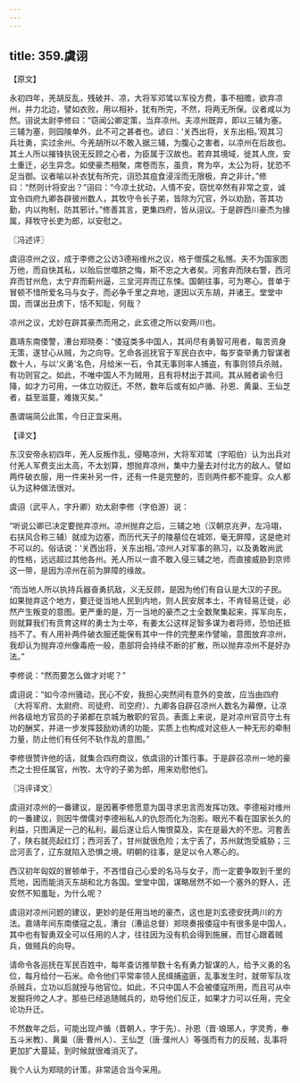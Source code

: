 ```yaml
---
---
---
```

title: 359.虞诩
---



【原文】

永初四年，羌胡反乱，残破并、凉，大将军邓骘以军役方费，事不相赡，欲弃凉州，并力北边，譬如衣败，用以相补，犹有所完，不然，将两无所保。议者咸以为然。诩说太尉李修曰：“窃闻公卿定策，当弃凉州。夫凉州既弃，即以三辅为塞。三辅为塞，则园陵单外，此不可之甚者也。谚曰：‘关西出将，关东出相。’观其习兵壮勇，实过余州。今羌胡所以不敢入据三辅，为腹心之害者，以凉州在后故也。其土人所以摧锋执锐无反顾之心者，为臣属于汉故也。若弃其境域，徙其人庶，安土重迁，必生异念。如使豪杰相聚，席卷而东，虽贲，育为卒，太公为将，犹恐不足当御。议者喻以补衣犹有所完，诩恐其疽食浸淫而无限极，弃之非计。”修曰：“然则计将安出？”诩曰：“今凉土扰动，人情不安，窃忧卒然有非常之变，诚宜令四府九卿各辟彼州数人，其牧守令长子弟，皆除为冗官，外以劝励，答其功勤，内以拘制，防其邪计。”修善其言，更集四府，皆从诩议。于是辟西川豪杰为掾属，拜牧守长吏为郎，以安慰之。

〖冯述评〗

虞诩凉州之议，成于李修之公访3德裕维州之议，格于僧孺之私憾。夫不为国家图万他，而自快其私，以贻后世噬脐之悔，斯不忠之大者矣。河套弃而陕右警，西河弃而甘州危，太宁弃而蓟州逼，三坌河弃而辽东悚。国朝往事，可为寒心。昔单于冒顿不惜所爱名马与女子，而必争千里之弃地，遂因以灭东胡，并诸王。堂堂中国，而谋出丑虏下，恬不知耻，何哉？

凉州之议，尤妙在辟其豪杰而用之，此玄德之所以安两川也。

嘉靖东南倭警，漕台郑晓奏：“倭寇类多中国人，其间尽有勇智可用者，每苦资身无策，遂甘心从贼，为之向导。乞命各巡抚官于军民白衣中，每岁查举勇力智谋者数十人，与以‘义勇’名色，月给米一石，令其无事则率人捕盗，有事则领兵杀贼，有功则官之。如此，不唯中国人不为贼用，且有将材出于其间。其从贼者谕令归降，如才力可用，一体立功叙迁。不然，数年后或有如卢循、孙恩、黄巢、王仙芝者，益至滋蔓，难拨灭矣。”

愚谓端简公此策，今日正宜采用。

【译文】

东汉安帝永初四年，羌人反叛作乱，侵略凉州，大将军邓骘（字昭伯）认为出兵对付羌人军费支出太高，不太划算，想抛弃凉州，集中力量去对付北方的敌人。譬如两件破衣服，用一件来补另一件，还有一件是完整的，否则两件都不能穿。众人都认为这种做法很对。

虞诩（武平人，字升卿）劝太尉李修（字伯游）说：

“听说公卿已决定要抛弃凉州。凉州抛弃之后，三辅之地（汉朝京兆尹，左冯翊，右扶风合称三辅）就成为边塞，而历代天子的陵墓位在城郊，毫无屏障，这是绝对不可以的。俗话说：‘关西出将，关东出相。’凉州人对军事的熟习，以及勇敢尚武的性格，远远超过其他各州。羌人所以一直不敢入侵三辅之地，而直接威胁到京师这一带，是因为凉州在前为屏障的缘故。

“而当地人所以执持兵器奋勇抗敌，义无反顾，是因为他们有自认是大汉的子民。如果抛弃这个地方，要迁徙当地人民到内地，则人民安居本土，不肯轻易迁徙，必然产生叛变的意图。更严重的是，万一当地的豪杰之士全数聚集起来，挥军向东，则就算我们有贲育这样的勇士为士卒，有姜太公这样足智多谋为者将师，恐怕还抵挡不了。有人用补两件破衣服还能保有其中一件的完整来作譬喻，意图放弃凉州，我却认为抛弃凉州像毒疮一般，患部将会持续不断的扩散，所以抛弃凉州不是好办法。”

李修说：“然而要怎么做才对呢？”

虞诩说：“如今凉州骚动，民心不安，我担心突然间有意外的变故，应当由四府（大将军府、太尉府、司徒府、司空府）、九卿各自辟召凉州人数名为幕僚，让凉州各级地方官员的子弟都在京城为散职的官员。表面上来说，是对凉州官员守土有功的酬奖，并进一步发挥鼓励劝诱的功能，实质上也构成对这些人一种无形的牵制力量，防止他们有任何不轨作乱的意图。”

李修很赞许他的话，就集合四府商议，依虞诩的计策行事。于是辟召凉州一地的豪杰之士担任属官，州牧、太守的子弟为郎，用来劝慰他们。

〖冯评译文〗

虞诩对凉州的一番建议，是因著李修愿意为国寻求忠言而发挥功效。李德裕对维州的一番建议，则因牛僧儒对李德裕私人的仇怨而化为泡影。眼光不看在国家长久的利益，只图满足一己的私利，最后遂让后人悔恨莫及，实在是最大的不忠。河套丢了，陕右就亮起红灯；西河丢了，甘州就很危险；太宁丢了，苏州就饱受威胁；三岔河丢了，辽东就陷入恐惧之境。明朝的往事，是足以令人寒心的。

西汉初年匈奴的冒顿单于，不吝惜自己心爱的名马与女子，而一定要争取到千里的荒地，因而能消灭东胡和北方各国。堂堂中国，谋略居然不如一个塞外的野人，还安然不知羞耻，为什么呢？

虞诩对凉州问题的建议，更妙的是任用当地的豪杰，这也是刘玄德安抚两川的方法。嘉靖年间东南倭寇之乱，漕台（漕运总督）郑晓奏报倭寇中有很多是中国人，其中也有智勇双全可以任用的人才，往往因为没有机会得到施展，而甘心跟着贼兵，做贼兵的向导。

请命令各巡抚在军民百姓中，每年查访推举数十名有勇力智谋的人，给予义勇的名位，每月给付一石米。命令他们平常率领人民缉捕盗匪，乱事发生时，就带军队攻杀贼兵，立功以后就授与他官位。如此，不只中国人不会被倭寇所用，而且可从中发掘将帅之人才。那些已经追随贼兵的，劝导他们反正，如果才力可以任用，完全论功升迁。

不然数年之后，可能出现卢循（晋朝人，字于先）、孙恩（晋·琅琊人，字灵秀，奉五斗米教）、黄巢（唐·曹州人）、王仙芝（唐·濮州人）等强而有力的反贼，乱事将更加扩大蔓延，到时候就很难消灭了。

我个人认为郑晓的计策，非常适合当今采用。